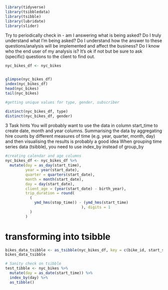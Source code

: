 ```r
library(tidyverse)
library(tsibbledata)
library(tsibble)
library(lubridate)
library(slider)
```
Try to periodically check in - am I answering what is being asked? Do I truly understand what I’m being asked? Do I understand how the answer to these questions/analysis will be implemented and affect the business? Do I know who the end user of my analysis is? It’s ok if not but be sure to ask (specific) questions to the client to find out.



```r
nyc_bikes_df <- nyc_bikes


glimpse(nyc_bikes_df)
index(nyc_bikes_df)
head(nyc_bikes)
tail(nyc_bikes)

#getting unique values for type, gender, subscriber

```
```r

distinct(nyc_bikes_df, type)
distinct(nyc_bikes_df, gender)
```


3 Task hints
You will probably want to use the data in column start_time to create date, month and year columns.
Summarising the data by aggregating hire counts by different measures of time (e.g. year, quarter, month, day) and then visualising the results is probably a good idea
When grouping time series data (tsibble), you need to use index_by instead of group_by

```r
#creating calendar and age columns
nyc_bikes_df <- nyc_bikes_df %>% 
  mutate(day = as_day(start_time),
         year = year(start_date),
         quarter = quarters(start_date),
         month = month(start_date),
         day = day(start_date),
         client_age = (year(start_date) - birth_year),
         trip_duration = round(
           (
             ymd_hms(stop_time)) - (ymd_hms(start_time)
                                  ), digits = 1
           )
         ) 

```

# transforming into tsibble

```r
bikes_data_tsibble <- as_tsibble(nyc_bikes_df, key = c(bike_id, start_station, end_station, gender, client_age, year, quarter, month, day, trip_duration), index = start_time)
bikes_data_tsibble
```

```r
# Sanity check on tsibble
test_tibble <- nyc_bikes %>% 
  mutate(day = as_date(start_time)) %>% 
  index_by(day) %>% 
  as_tibble()

```

